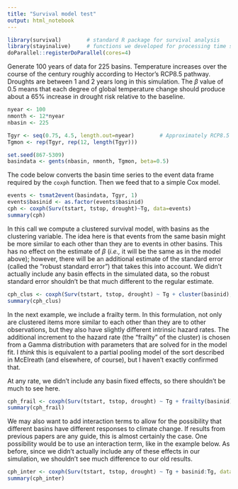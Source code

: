```yaml
---
title: "Survival model test"
output: html_notebook
---
```



```r
library(survival)        # standard R package for survival analysis
library(stayinalive)     # functions we developed for processing time series.
doParallel::registerDoParallel(cores=4)
```


Generate 100 years of data for 225 basins.  Temperature increases over the course of the century
roughly according to Hector's RCP8.5 pathway.  Droughts are between 1 and 2 years long in this
simulation.  The $\beta$ value of 0.5 means that each degree of global temperature change should
produce about a 65% increase in drought risk relative to the baseline.

```r
nyear <- 100
nmonth <- 12*nyear
nbasin <- 225

Tgyr <- seq(0.75, 4.5, length.out=nyear)        # Approximately RCP8.5
Tgmon <- rep(Tgyr, rep(12, length(Tgyr)))

set.seed(867-5309)
basindata <- gents(nbasin, nmonth, Tgmon, beta=0.5)
```

The code below converts the basin time series to the event data frame required by the `coxph`
function.  Then we feed that to a simple Cox model.

```r

events <- tsmat2event(basindata, Tgyr, 1)
events$basinid <- as.factor(events$basinid)
cph <- coxph(Surv(tstart, tstop, drought)~Tg, data=events)
summary(cph)
```

In this call we compute a clustered survival model, with basins as the clustering variable.
The idea here is that events from the same basin might be more similar to each other than
they are to events in other basins.  This has no effect on the estimate of $\beta$ (_i.e.,_ it
will be the same as in the model above); however, there will be an additional estimate of the
standard error (called the "robust standard error") that takes this into account.  We didn't
actually include any basin effects in the simulated data, so the robust standard error shouldn't
be that much different to the regular estimate.

```r
cph_clus <- coxph(Surv(tstart, tstop, drought) ~ Tg + cluster(basinid), data=events)
summary(cph_clus)
```

In the next example, we include a frailty term.  In this formulation, not only are clustered
items more similar to each other than they are to other observations, but they also have 
slightly different intrinsic hazard rates.  The additional increment to the hazard rate (the
"frailty" of the cluster) is chosen from a Gamma distribution with parameters that are solved
for in the model fit.  I _think_ this is equivalent to a partial pooling model of the sort 
described in McElreath (and elsewhere, of course), but I haven't exactly confirmed that.

At any rate, we didn't include any basin fixed effects, so there shouldn't be much to see
here.

```r
cph_frail <- coxph(Surv(tstart, tstop, drought) ~ Tg + frailty(basinid), data=events)
summary(cph_frail)
```

We may also want to add interaction terms to allow for the possibility that different basins
have different responses to climate change.  If results from previous papers are any guide, 
this is almost certainly the case.  One possibility would be to use an interaction term, like
in the example below.  As before, since we didn't actually include any of these effects in 
our simulation, we shouldn't see much difference to our old results.

```r
cph_inter <- coxph(Surv(tstart, tstop, drought) ~ Tg + basinid:Tg, data=events)
summary(cph_inter)
```
